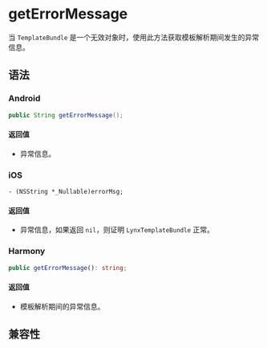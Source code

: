 # getErrorMessage

当 `TemplateBundle` 是一个无效对象时，使用此方法获取模板解析期间发生的异常信息。

## 语法

### Android

```java
public String getErrorMessage();
```

#### 返回值

- 异常信息。

### iOS

```objc
- (NSString *_Nullable)errorMsg;
```

#### 返回值

- 异常信息，如果返回 `nil`，则证明 `LynxTemplateBundle` 正常。

### Harmony

```typescript
public getErrorMessage(): string;
```

#### 返回值

- 模板解析期间的异常信息。

## 兼容性


<LegacyCompatTable metadata="lynx-native-api/template-bundle/get-error-message" />